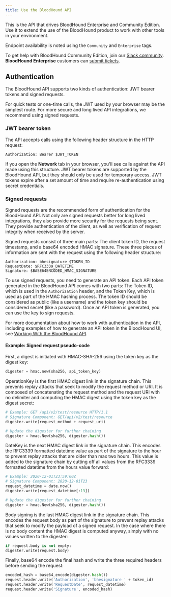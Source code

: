 ```yaml
---
title: Use the BloodHound API
---
```


This is the API that drives BloodHound Enterprise and Community Edition.
Use it to extend the use of the BloodHound product to work with other tools in your environment. 

Endpoint availability is noted using the `Community` and `Enterprise` tags.

To get help with BloodHound Community Edition, join our [Slack community](https://ghst.ly/BHSlack/).
**BloodHound Enterprise** customers can [submit tickets](../resources/community-support/getting-help).

## Authentication

The BloodHound API supports two kinds of authentication: JWT bearer tokens and signed requests.

For quick tests or one-time calls, the JWT used by your browser may be the simplest route. 
For more secure and long lived API integrations, we recommend using signed requests.

### JWT bearer token

 The API accepts calls using the following header structure in the HTTP request:

```
Authorization: Bearer $JWT_TOKEN
```

If you open the **Network** tab in your browser, you'll see calls against the API made using
this structure. JWT bearer tokens are supported by the BloodHound API, but they
should only be used for temporary access. JWT tokens expire after a set amount of time and require
re-authentication using secret credentials.

### Signed requests

Signed requests are the recommended form of authentication for the BloodHound API. Not only are
signed requests better for long lived integrations, they also provide more security for the
requests being sent. They provide authentication of the client, as well as verification of request
integrity when received by the server.

Signed requests consist of three main parts: The client token ID, the request timestamp, and a
base64 encoded HMAC signature. These three pieces of information are sent with the request using
the following header structure:

```
Authorization: bhesignature $TOKEN_ID
RequestDate: $RFC3339_DATETIME
Signature: $BASE64ENCODED_HMAC_SIGNATURE
```

To use signed requests, you need to generate an API token. Each API token generated in the
BloodHound API comes with two parts: The Token ID, which is used in the `Authorization` header,
and the Token Key, which is used as part of the HMAC hashing process. The token ID should be
considered as public (like a username) and the token key should be considered secret (like a
password). Once an API token is generated, you can use the key to sign requests.

For more documentation about how to work with authentication in the API, including examples
of how to generate an API token in the BloodHound UI, see [Working With the BloodHound API](../integrations/bloodhound-api/working-with-api).

 #### Example: Signed request pseudo-code

First, a digest is initiated with HMAC-SHA-256 using the token key as the digest key:

```python
digester = hmac.new(sha256, api_token_key)
```

OperationKey is the first HMAC digest link in the signature chain. This prevents replay attacks that
seek to modify the request method or URI. It is composed of concatenating the request method and
the request URI with no delimiter and computing the HMAC digest using the token key as the digest
secret:

```python
# Example: GET /api/v2/test/resource HTTP/1.1
# Signature Component: GET/api/v2/test/resource
digester.write(request_method + request_uri)

# Update the digester for further chaining
digester = hmac.New(sha256, digester.hash())
```

DateKey is the next HMAC digest link in the signature chain. This encodes the RFC3339
formatted datetime value as part of the signature to the hour to prevent replay
attacks that are older than max two hours. This value is added to the signature chain
by cutting off all values from the RFC3339 formatted datetime from the hours value
forward:

```python
# Example: 2020-12-01T23:59:60Z
# Signature Component: 2020-12-01T23
request_datetime = date.now()
digester.write(request_datetime[:13])

# Update the digester for further chaining
digester = hmac.New(sha256, digester.hash())
```

Body signing is the last HMAC digest link in the signature chain. This encodes the
request body as part of the signature to prevent replay attacks that seek to modify
the payload of a signed request. In the case where there is no body content the
HMAC digest is computed anyway, simply with no values written to the digester:

```python
if request.body is not empty:
digester.write(request.body)
```

Finally, base64 encode the final hash and write the three required headers before
sending the request:

```python
encoded_hash = base64_encode(digester.hash())
request.header.write('Authorization', 'bhesignature ' + token_id)
request.header.write('RequestDate', request_datetime)
request.header.write('Signature', encoded_hash)
```
